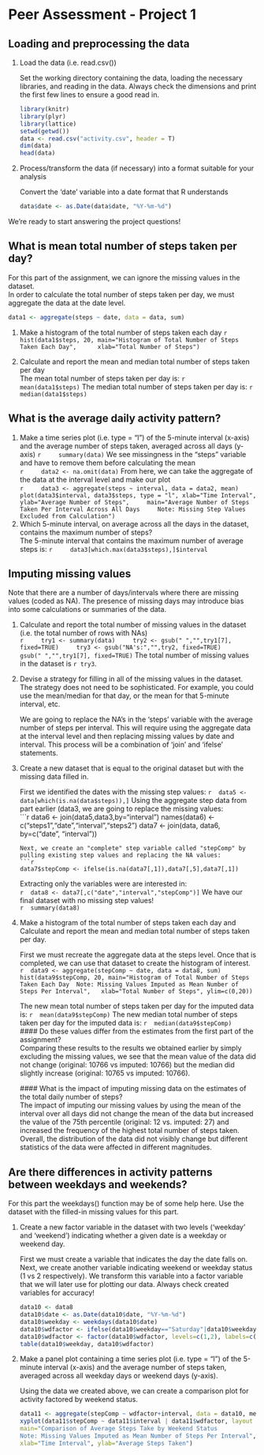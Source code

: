 Peer Assessment - Project 1
===============================================
## Loading and preprocessing the data

1. Load the data (i.e. read.csv())  

	Set the working directory containing the data, loading the necessary libraries, and reading in the data. 
	Always check the dimensions and print the first few lines to ensure a good read in.

	```r
	library(knitr)
	library(plyr)
	library(lattice)
	setwd(getwd())
	data <- read.csv("activity.csv", header = T)
	dim(data)
	head(data)
	```
2. Process/transform the data (if necessary) into a format suitable for your analysis  
 
	Convert the 'date' variable into a date format that R understands

	```r
	data$date <- as.Date(data$date, "%Y-%m-%d")
	```

We're ready to start answering the project questions!

## What is mean total number of steps taken per day?  

For this part of the assignment, we can ignore the missing values in the dataset.  
In order to calculate the total number of steps taken per day, we must aggregate the data at the date level.
```r
data1 <- aggregate(steps ~ date, data = data, sum)
```

1. Make a histogram of the total number of steps taken each day
	```r
	hist(data1$steps, 20, main="Histogram of Total Number of Steps Taken Each Day", 
	xlab="Total Number of Steps")
	```

2. Calculate and report the mean and median total number of steps taken per day  
	The mean total number of steps taken per day is:
	```r
	mean(data1$steps)
	```
	The median total number of steps taken per day is:
	```r
	median(data1$steps)
	```

## What is the average daily activity pattern?

1. Make a time series plot (i.e. type = "l") of the 5-minute interval (x-axis) and the average number of steps taken, averaged across all days (y-axis)
	```r
	summary(data)
	```
	We see missingness in the "steps" variable and have to remove them before calculating the mean  
	```r
	data2 <- na.omit(data)
	```
	From here, we can take the aggregate of the data at the interval level and make our plot   
	```r
	data3 <- aggregate(steps ~ interval, data = data2, mean)
	plot(data3$interval, data3$steps, type = "l", xlab="Time Interval", ylab="Average Number of Steps",
	main="Average Number of Steps Taken Per Interval Across All Days
	Note: Missing Step Values Excluded from Calculation")
	```
2. Which 5-minute interval, on average across all the days in the dataset, contains the maximum number of steps?  
	The 5-minute interval that contains the maximum number of average steps is:
	```r
	data3[which.max(data3$steps),]$interval
	```

## Imputing missing values  

Note that there are a number of days/intervals where there are missing values (coded as NA). The presence of missing days may introduce bias into some calculations or summaries of the data.

1. Calculate and report the total number of missing values in the dataset (i.e. the total number of rows with NAs)  
	```r
	try1 <- summary(data)
	try2 <- gsub(" ","",try1[7], fixed=TRUE)
	try3 <- gsub("NA's:","",try2, fixed=TRUE)
	gsub(" ","",try1[7], fixed=TRUE)
	```
	The total number of missing values in the dataset is `r try3`. 

2. Devise a strategy for filling in all of the missing values in the dataset. The strategy does not need to be sophisticated. For example, you could use the mean/median for that day, or the mean for that 5-minute interval, etc.

	We are going to replace the NA's in the 'steps' variable with the average number of steps per interval. This will require using the aggregate data at the interval level and then replacing
	missing values by date and interval. This process will be a combination of 'join' and 'ifelse' statements.  
	
3. Create a new dataset that is equal to the original dataset but with the missing data filled in.  

	First we identified the dates with the missing step values: 
	```r
	data5 <- data[which(is.na(data$steps)),]
	```
	Using the aggregate step data from part earlier (data3, we are going to replace the missing values:  
	```r
	data6 <- join(data5,data3,by="interval")
	names(data6) <- c("steps1","date","interval","steps2")
	data7 <- join(data, data6, by=c("date", "interval"))
	
	```
	Next, we create an "complete" step variable called "stepComp" by pulling existing step values and replacing the NA values:  
	```r
	data7$stepComp <- ifelse(is.na(data7[,1]),data7[,5],data7[,1])
	```
	Extracting only the variables were are interested in:  
	```r
	data8 <- data7[,c("date","interval","stepComp")]
	```
	We have our final dataset with no missing step values!  
	```r
	summary(data8)
	```
4. Make a histogram of the total number of steps taken each day and Calculate and report the mean and median total number of steps taken per day. 

	First we must recreate the aggregate data at the steps level. Once that is completed, we can use that dataset to create the histogram of interest.  
	```r
	data9 <- aggregate(stepComp ~ date, data = data8, sum)
	hist(data9$stepComp, 20, main="Histogram of Total Number of Steps Taken Each Day
	Note: Missing Values Imputed as Mean Number of Steps Per Interval", 
	xlab="Total Number of Steps", ylim=c(0,20))  
	```  
	
	The new mean total number of steps taken per day for the imputed data is:
	```r
	mean(data9$stepComp)
	```
	The new median total number of steps taken per day for the imputed data is:
	```r
	median(data9$stepComp)
	```   
	#### Do these values differ from the estimates from the first part of the assignment?   
	Comparing these results to the results we obtained earlier by simply excluding the missing values, we see that the mean value of the data did not change (original: 10766 vs imputed: 10766) but the median
	did slightly increase (original: 10765 vs imputed: 10766).   
	
	#### What is the impact of imputing missing data on the estimates of the total daily number of steps?  
	The impact of imputing our missing values by using the mean of the interval over all days did not change the mean of the data but increased the value of the 75th percentile (original: 12 vs. imputed: 27) and
	increased the frequency of the highest total number of steps taken. Overall, the distribution of the data did not visibly change but different statistics of the data were affected in different magnitudes.  

## Are there differences in activity patterns between weekdays and weekends?  

For this part the weekdays() function may be of some help here. Use the dataset with the filled-in missing values for this part.

1. Create a new factor variable in the dataset with two levels ('weekday' and 'weekend') indicating whether a given date is a weekday or weekend day.

	First we must create a variable that indicates the day the date falls on. Next, we create another variable indicating weekend or weekday status (1 vs 2 respectively). We transform
	this variable into a factor variable that we will later use for plotting our data. Always check created variables for accuracy! 

	```r
	data10 <- data8
	data10$date <- as.Date(data10$date, "%Y-%m-%d")
	data10$weekday <- weekdays(data10$date)
	data10$wdfactor <- ifelse(data10$weekday=="Saturday"|data10$weekday=="Sunday", 1, 2)
	data10$wdfactor <- factor(data10$wdfactor, levels=c(1,2), labels=c("Weekend","Weekday"))
	table(data10$weekday, data10$wdfactor)
	```

2. Make a panel plot containing a time series plot (i.e. type = "l") of the 5-minute interval (x-axis) and the average number of steps taken, averaged across all weekday days or weekend days (y-axis). 

	Using the data we created above, we can create a comparison plot for activity factored by weekend status.  
	
	```r
	data11 <- aggregate(stepComp ~ wdfactor+interval, data = data10, mean)
	xyplot(data11$stepComp ~ data11$interval | data11$wdfactor, layout =c(1,2), type='l', lwd=2, 
	main="Comparison of Average Steps Take by Weekend Status
	Note: Missing Values Imputed as Mean Number of Steps Per Interval", 
	xlab="Time Interval", ylab="Average Steps Taken")
	```